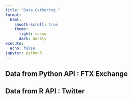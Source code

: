 ```yaml
---
title: "Data Gathering "
format: 
  html:
    smooth-scroll: true
    theme: 
      light: cosmo
      dark: darkly 
execute:
  echo: false
jupyter: python3
---
```


## Data from Python API : FTX Exchange

## Data from R API : Twitter
